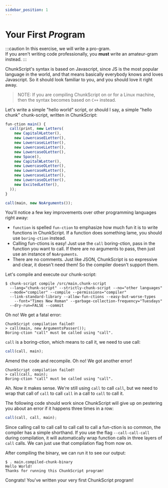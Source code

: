 ```yaml
---
sidebar_position: 1
---
```


# Your First *Pro*gram

:::caution
In this exercise, we will write a pro-gram.<br />
If you aren't writing code professionally, you **must** write an amateur-gram instead.
:::

ChunkScript's syntax is based on Javascript, since JS is the most popular language in the world, and that means basically everybody knows and loves Javascript. So it should look familiar to you, and you should love it right away.

> NOTE: If you are compiling ChunkScript on or for a Linux machine, then the syntax becomes based on `C++` instead.

Let's write a simple "hello world" script, or should I say, a simple "hello chunk" chunk-script, written in ChunkScript:

```typescript
fun-ction main() {
  call(print, new Letters(
    new CapitalHLetter(),
    new LowercaseELetter(),
    new LowercaseLLetter(),
    new LowercaseLLetter(),
    new LowercaseOLetter(),
    new Space(),
    new CapitalWLetter(),
    new LowercaseOLetter(),
    new LowercaseRLetter(),
    new LowercaseLLetter(),
    new LowercaseDLetter(),
    new ExcitedLetter(),
  ));
}

call(main, new NoArguments());
```

You'll notice a few key improvements over other programming languages right away:

- `function` is spelled `fun-ction` to emphasize how much fun it is to write functions in ChunkScript. If a function does something lame, you should use `boring-ction` instead.
- Calling fun-ctions is easy! Just use the `call` boring-ction, pass in the function you want to call. If there are no arguments to pass, then just use an instance of `NoArguments`.
- There are no comments. Just like JSON, ChunkScript is so expressive and clear, it doesn't need them! So the compiler doesn't support them.

Let's compile and execute our chunk-script:

```shell
$ chunk-script compile /src/main.chunk-script
  --lang="chunk-script" --strictly-chunk-script --no="other languages"
  --mode="compiler" --compile --permissions="compiler"
  --link-standard-library --allow-fun-ctions --easy-but-worse-types
	--font="Times New Roman" --garbage-collection-frequency="Tuesdays"
  --dry-run=FALSE --commit
```

Oh no! We get a fatal error:

```
ChunkScript compilation failed!
> call(main, new ArgumentsPasser());
Boring-ction "call" must be called using "call".
```

`call` is a boring-ction, which means to call it, we need to use call:

```typescript
call(call, main);
```

Amend the code and recompile. Oh no! We got another error!

```
ChunkScript compilation failed!
> call(call, main);
Boring-ction "call" must be called using "call".
```

Ah. Now it makes sense. We're still using `call` to call `call`, but we need to wrap that call of `call` to call `call` in a call to `call` to call it.

The following code should work since ChunkScript will give up on pestering you about an error if it happens three times in a row:

```typescript
call(call, call, main);
```

Since calling call to call call to call call to call a fun-ction is so common,
the compiler has a simple shorthand.
If you use the flag `--call-call-call` during compilation,
it will automatically wrap function calls in three layers of `call` calls.
We can just use that compilation flag from now on.

After compiling the binary, we can run it to see our output:

```
$ . main.compiled-chunk-binary
Hello World!
Thanks for running this ChunkScript program!
```

Congrats! You've written your very first ChunkScript program!
